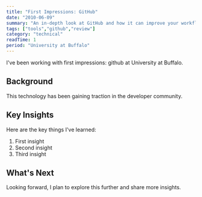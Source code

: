 ```yaml
---
title: "First Impressions: GitHub"
date: "2010-06-09"
summary: "An in-depth look at GitHub and how it can improve your workflow."
tags: ["tools","github","review"]
category: "technical"
readTime: 1
period: "University at Buffalo"
---
```


I've been working with first impressions: github at University at Buffalo.

## Background

This technology has been gaining traction in the developer community.

## Key Insights

Here are the key things I've learned:

1. First insight
2. Second insight
3. Third insight

## What's Next

Looking forward, I plan to explore this further and share more insights.

